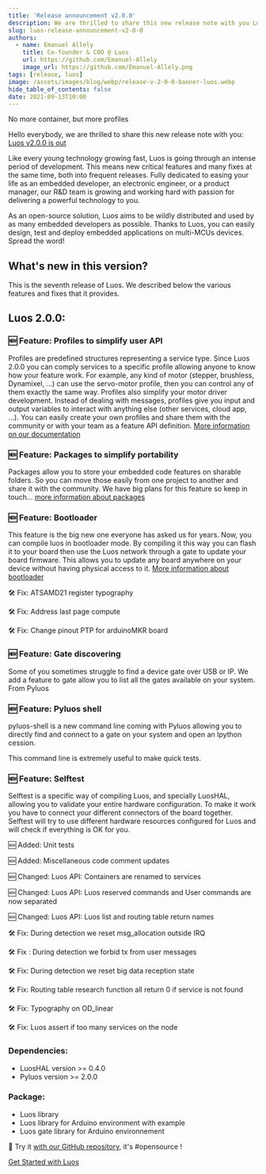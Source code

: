 ```yaml
---
title: 'Release announcement v2.0.0'
description: We are thrilled to share this new release note with you Luos v2.0.0 is out
slug: luos-release-announcement-v2-0-0
authors:
  - name: Emanuel Allely
    title: Co-founder & COO @ Luos
    url: https://github.com/Emanuel-Allely
    image_url: https://github.com/Emanuel-Allely.png
tags: [release, luos]
image: /assets/images/blog/webp/release-v-2-0-0-banner-luos.webp
hide_table_of_contents: false
date: 2021-09-13T10:00
---
```


No more container, but more profiles

<!--truncate-->

Hello everybody, we are thrilled to share this new release note with you: <a rel="external nofollow" href="https://github.com/Luos-io/luos_engine/releases/tag/2.0.0" target="_blank">Luos v2.0.0 is out</a>

Like every young technology growing fast, Luos is going through an intense period of development. This means new critical features and many fixes at the same time, both into frequent releases. Fully dedicated to easing your life as an embedded developer, an electronic engineer, or a product manager, our R&D team is growing and working hard with passion for delivering a powerful technology to you.

As an open-source solution, Luos aims to be wildly distributed and used by as many embedded developers as possible. Thanks to Luos, you can easily design, test and deploy embedded applications on multi-MCUs devices. Spread the word!

<h2> What's new in this version? </h2>

This is the seventh release of Luos. We described below the various features and fixes that it provides.

<h2> Luos 2.0.0: </h2>

<h3> 🆕 Feature: Profiles to simplify user API </h3>

Profiles are predefined structures representing a service type. Since Luos 2.0.0 you can comply services to a specific profile allowing anyone to know how your feature work. For example, any kind of motor (stepper, brushless, Dynamixel, ...) can use the servo-motor profile, then you can control any of them exactly the same way. Profiles also simplify your motor driver development. Instead of dealing with messages, profiles give you input and output variables to interact with anything else (other services, cloud app, ...). You can easily create your own profiles and share them with the community or with your team as a feature API definition. [More information on our documentation](/documentation/luos-technology/services/profiles)

<h3> 🆕 Feature: Packages to simplify portability </h3>

Packages allow you to store your embedded code features on sharable folders. So you can move those easily from one project to another and share it with the community. We have big plans for this feature so keep in touch... [more information about packages](/documentation/tools/gate)

<h3> 🆕 Feature: Bootloader </h3>

This feature is the big new one everyone has asked us for years. Now, you can compile luos in bootloader mode. By compiling it this way you can flash it to your board then use the Luos network through a gate to update your board firmware. This allows you to update any board anywhere on your device without having physical access to it. [More information about bootloader](/documentation/tools/gate)

🛠️ Fix: ATSAMD21 register typography

🛠️ Fix: Address last page compute

🛠️ Fix: Change pinout PTP for arduinoMKR board

<h3> 🆕 Feature: Gate discovering </h3>

Some of you sometimes struggle to find a device gate over USB or IP. We add a feature to gate allow you to list all the gates available on your system. From Pyluos

<h3> 🆕 Feature: Pyluos shell </h3>

pyluos-shell is a new command line coming with Pyluos allowing you to directly find and connect to a gate on your system and open an Ipython cession.

This command line is extremely useful to make quick tests.

<h3> 🆕 Feature: Selftest </h3>

Selftest is a specific way of compiling Luos, and specially LuosHAL, allowing you to validate your entire hardware configuration. To make it work you have to connect your different connectors of the board together. Selftest will try to use different hardware resources configured for Luos and will check if everything is OK for you.

🆕 Added: Unit tests

🆕 Added: Miscellaneous code comment updates

🆕 Changed: Luos API: Containers are renamed to services

🆕 Changed: Luos API: Luos reserved commands and User commands are now separated

🆕 Changed: Luos API: Luos list and routing table return names

🛠️ Fix: During detection we reset msg_allocation outside IRQ

🛠️ Fix : During detection we forbid tx from user messages

🛠️ Fix: During detection we reset big data reception state

🛠️ Fix: Routing table research function all return 0 if service is not found

🛠️ Fix: Typography on OD_linear

🛠️ Fix: Luos assert if too many services on the node

<h3> Dependencies: </h3>

- LuosHAL version >= 0.4.0
- Pyluos version >= 2.0.0

<h3> Package: </h3>

- Luos library
- Luos library for Arduino environment with example
- Luos gate library for Arduino environnement

🎉 Try it <a rel="external nofollow" href="https://github.com/Luos-io/luos_engine/releases/tag/2.0.0" target="_blank">with our GitHub repository</a>, it's #opensource !

[Get Started with Luos](/tutorials/get-started)
